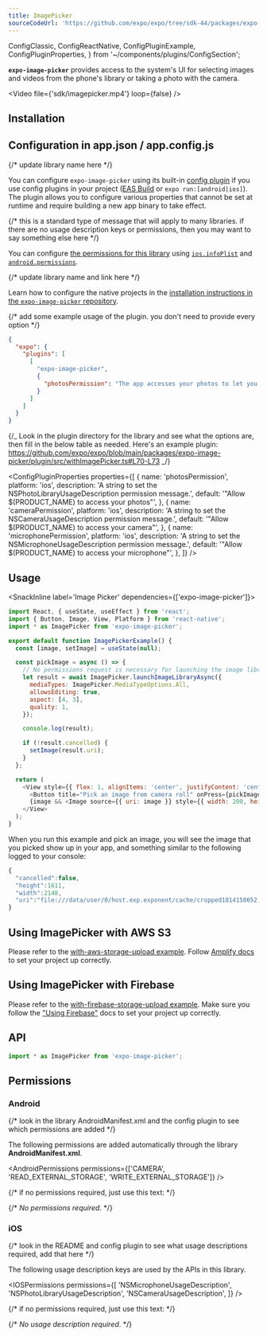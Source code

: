```yaml
---
title: ImagePicker
sourceCodeUrl: 'https://github.com/expo/expo/tree/sdk-44/packages/expo-image-picker'
---
```


  ConfigClassic,
  ConfigReactNative,
  ConfigPluginExample,
  ConfigPluginProperties,
} from '~/components/plugins/ConfigSection';

**`expo-image-picker`** provides access to the system's UI for selecting images and videos from the phone's library or taking a photo with the camera.

<Video file={'sdk/imagepicker.mp4'} loop={false} />

<PlatformsSection android emulator ios simulator web />

## Installation

<InstallSection packageName="expo-image-picker" />

## Configuration in app.json / app.config.js

{/* update library name here */}

You can configure `expo-image-picker` using its built-in [config plugin](../../../guides/config-plugins.mdx) if you use config plugins in your project ([EAS Build](../../../build/introduction.mdx) or `expo run:[android|ios]`). The plugin allows you to configure various properties that cannot be set at runtime and require building a new app binary to take effect.

<ConfigClassic>

{/* this is a standard type of message that will apply to many libraries. if there are no usage description keys or permissions, then you may want to say something else here */}

You can configure [the permissions for this library](#permissions) using [`ios.infoPlist`](../config/app.mdx#infoplist) and [`android.permissions`](../config/app.mdx#permissions).

</ConfigClassic>

<ConfigReactNative>

{/* update library name and link here */}

Learn how to configure the native projects in the [installation instructions in the `expo-image-picker` repository](https://github.com/expo/expo/tree/main/packages/expo-image-picker#installation-in-bare-react-native-projects).

</ConfigReactNative>

<ConfigPluginExample>

{/* add some example usage of the plugin. you don't need to provide every option */}

```json
{
  "expo": {
    "plugins": [
      [
        "expo-image-picker",
        {
          "photosPermission": "The app accesses your photos to let you share them with your friends."
        }
      ]
    ]
  }
}
```

</ConfigPluginExample>

{/_
Look in the plugin directory for the library and see what the options are, then fill in the below table as needed.
Here's an example plugin: https://github.com/expo/expo/blob/main/packages/expo-image-picker/plugin/src/withImagePicker.ts#L70-L73
_/}

<ConfigPluginProperties
  properties={[
    {
      name: 'photosPermission',
      platform: 'ios',
      description: 'A string to set the NSPhotoLibraryUsageDescription permission message.',
      default: '"Allow $(PRODUCT_NAME) to access your photos"',
    },
    {
      name: 'cameraPermission',
      platform: 'ios',
      description: 'A string to set the NSCameraUsageDescription permission message.',
      default: '"Allow $(PRODUCT_NAME) to access your camera"',
    },
    {
      name: 'microphonePermission',
      platform: 'ios',
      description: 'A string to set the NSMicrophoneUsageDescription permission message.',
      default: '"Allow $(PRODUCT_NAME) to access your microphone"',
    },
  ]}
/>

## Usage

<SnackInline label='Image Picker' dependencies={['expo-image-picker']}>

```js
import React, { useState, useEffect } from 'react';
import { Button, Image, View, Platform } from 'react-native';
import * as ImagePicker from 'expo-image-picker';

export default function ImagePickerExample() {
  const [image, setImage] = useState(null);

  const pickImage = async () => {
    // No permissions request is necessary for launching the image library
    let result = await ImagePicker.launchImageLibraryAsync({
      mediaTypes: ImagePicker.MediaTypeOptions.All,
      allowsEditing: true,
      aspect: [4, 3],
      quality: 1,
    });

    console.log(result);

    if (!result.cancelled) {
      setImage(result.uri);
    }
  };

  return (
    <View style={{ flex: 1, alignItems: 'center', justifyContent: 'center' }}>
      <Button title="Pick an image from camera roll" onPress={pickImage} />
      {image && <Image source={{ uri: image }} style={{ width: 200, height: 200 }} />}
    </View>
  );
}
```

</SnackInline>

When you run this example and pick an image, you will see the image that you picked show up in your app, and something similar to the following logged to your console:

```javascript
{
  "cancelled":false,
  "height":1611,
  "width":2148,
  "uri":"file:///data/user/0/host.exp.exponent/cache/cropped1814158652.jpg"
}
```

## Using ImagePicker with AWS S3

Please refer to the [with-aws-storage-upload example](https://github.com/expo/examples/tree/master/with-aws-storage-upload). Follow [Amplify docs](https://docs.amplify.aws/) to set your project up correctly.

## Using ImagePicker with Firebase

Please refer to the [with-firebase-storage-upload example](https://github.com/expo/examples/tree/master/with-firebase-storage-upload). Make sure you follow the ["Using Firebase"](/guides/using-firebase/) docs to set your project up correctly.

## API

```js
import * as ImagePicker from 'expo-image-picker';
```

<APISection packageName="expo-image-picker" apiName="ImagePicker" />

## Permissions

### Android

{/* look in the library AndroidManifest.xml and the config plugin to see which permissions are added */}

The following permissions are added automatically through the library **AndroidManifest.xml**.

<AndroidPermissions permissions={['CAMERA', 'READ_EXTERNAL_STORAGE', 'WRITE_EXTERNAL_STORAGE']} />

{/* if no permissions required, just use this text: */}

{/* _No permissions required_. */}

### iOS

{/* look in the README and config plugin to see what usage descriptions required, add that here */}

The following usage description keys are used by the APIs in this library.

<IOSPermissions
  permissions={[
    'NSMicrophoneUsageDescription',
    'NSPhotoLibraryUsageDescription',
    'NSCameraUsageDescription',
  ]}
/>

{/* if no permissions required, just use this text: */}

{/* _No usage description required_. */}
